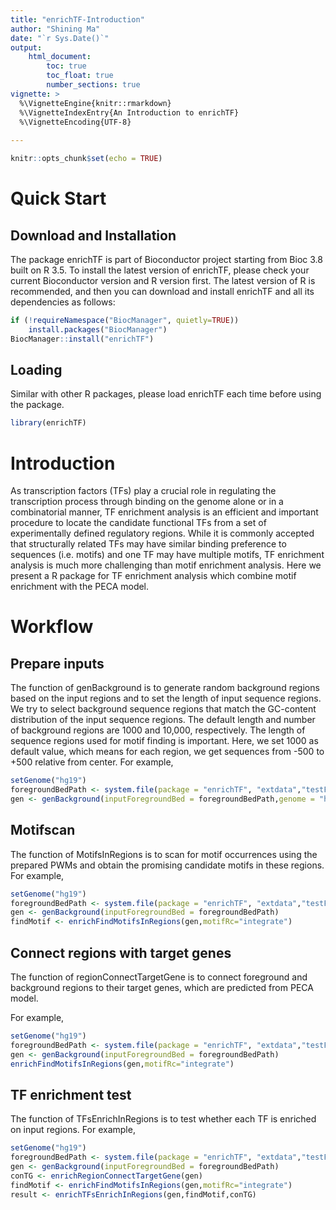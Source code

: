 ```yaml
---
title: "enrichTF-Introduction"
author: "Shining Ma"
date: "`r Sys.Date()`"
output: 
    html_document:
        toc: true
        toc_float: true
        number_sections: true
vignette: >
  %\VignetteEngine{knitr::rmarkdown}
  %\VignetteIndexEntry{An Introduction to enrichTF}
  %\VignetteEncoding{UTF-8}
  
---
```

```r
knitr::opts_chunk$set(echo = TRUE)
```

# Quick Start


## Download and Installation


The package enrichTF is part of Bioconductor project starting from Bioc 3.8 built on R 3.5. To install the latest version of enrichTF, please check your current Bioconductor version and R version first. The latest version of R is recommended, and then you can download and install enrichTF and all its dependencies as follows:

```r
if (!requireNamespace("BiocManager", quietly=TRUE))
    install.packages("BiocManager")
BiocManager::install("enrichTF")
```

## Loading
Similar with other R packages, please load enrichTF each time before using the package.

```r
library(enrichTF)
```
# Introduction
As transcription factors (TFs) play a crucial role in regulating the transcription process through binding on the genome alone or in a combinatorial manner, TF enrichment analysis is an efficient and important procedure to locate the candidate functional TFs from a set of experimentally defined regulatory regions. While it is commonly accepted that structurally related TFs may have similar binding preference to sequences (i.e. motifs) and one TF may have multiple motifs, TF enrichment analysis is much more challenging than motif enrichment analysis. Here we present a R package for TF enrichment analysis which combine motif enrichment with the PECA model.

# Workflow

## Prepare inputs
The function of genBackground is to generate random background regions based on the input regions and to set the length of input sequence regions. We try to select background sequence regions that match the GC-content distribution of the input sequence regions. The default length and number of background regions are 1000 and 10,000, respectively. The length of sequence regions used for motif finding is important. Here, we set 1000 as default value, which means for each region, we get sequences from -500 to +500 relative from center.
For example,
```r
setGenome("hg19")
foregroundBedPath <- system.file(package = "enrichTF", "extdata","testForeGround.bed")
gen <- genBackground(inputForegroundBed = foregroundBedPath,genome = "hg19")
```
## Motifscan
The function of MotifsInRegions is to scan for motif occurrences using the prepared PWMs and obtain the promising candidate motifs in these regions.
For example,
```r
setGenome("hg19")
foregroundBedPath <- system.file(package = "enrichTF", "extdata","testForeGround.bed")
gen <- genBackground(inputForegroundBed = foregroundBedPath)
findMotif <- enrichFindMotifsInRegions(gen,motifRc="integrate")
```
## Connect regions with target genes

The function of regionConnectTargetGene is to connect foreground and background regions to their target genes, which are predicted from PECA model.

For example,
```r
setGenome("hg19")
foregroundBedPath <- system.file(package = "enrichTF", "extdata","testForeGround.bed")
gen <- genBackground(inputForegroundBed = foregroundBedPath)
enrichFindMotifsInRegions(gen,motifRc="integrate")
```
## TF enrichment test
The function of TFsEnrichInRegions is to test whether each TF is enriched on input regions.
For example,
```r
setGenome("hg19")
foregroundBedPath <- system.file(package = "enrichTF", "extdata","testForeGround.bed")
gen <- genBackground(inputForegroundBed = foregroundBedPath)
conTG <- enrichRegionConnectTargetGene(gen)
findMotif <- enrichFindMotifsInRegions(gen,motifRc="integrate")
result <- enrichTFsEnrichInRegions(gen,findMotif,conTG)
```
